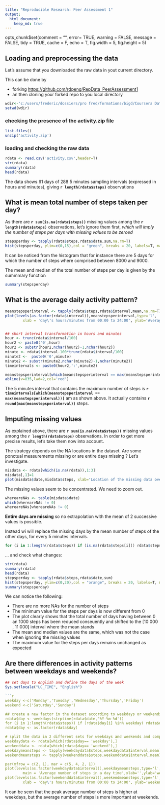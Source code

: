 ```yaml
---
title: "Reproducible Research: Peer Assessment 1"
output: 
  html_document:
    keep_md: true
---
```

opts_chunk$set(comment = "", error= TRUE, warning = FALSE, message = FALSE,
               tidy = TRUE, cache = F, echo = T,
               fig.width = 5, fig.height = 5)

## Loading and preprocessing the data

Let's assume that you downloaded the raw data in yout current directory.  

This can be done by 

- forking <https://github.com/rdpeng/RepData_PeerAssessment1>
- an then cloning your forked repo to you local directory

```r
wdir<-'c:/users/frederic/dossiers/pro fred/formations/bigd/Coursera Data Science John Hopkins/Reproducible research/assignment 1/RepData_PeerAssessment1'
setwd(wdir)
```

### checking the presence of the activity.zip file

```r
list.files()
unzip('activity.zip')
```

### loading and checking the raw data

```r
rdata <- read.csv('activity.csv',header=T)
str(rdata)
summary(rdata)
head(rdata)
```

The data shows 61 days of 288 5 minutes sampling intervals (expressed in hours and minutes), giving **`r length(rdata$steps)`** observations

## What is mean total number of steps taken per day?

As there are **`r sum(is.na(rdata$steps))`** missing values among the **`r length(rdata$steps)`** observations, let's ignore them first, *which will imply the number of steps per days with missing values to be zeroed*

```r
stepsperday <- tapply(rdata$steps,rdata$date,sum,na.rm=T)
hist(stepsperday, ylim=c(0,15),col = "green", breaks = 20, labels=T, main = 'Histogram of steps per day')
```

It can be noticed from the histogram that for instance there are 5 days for which the number of steps where comprised between 8000 and 9000.

The mean and median of the total number of steps per day is given by the summmary function
```r
summary(stepsperday)
```

## What is the average daily activity pattern?

```r
meanstepsperinterval <- tapply(rdata$steps,rdata$interval,mean,na.rm=T)
plot(levels(as.factor(rdata$interval)),meanstepsperinterval,type='l',
        xlab = 'day\'s hours/minutes from 00:00 to 24:00', ylab='Average number of steps in the day time')


## short interval transformation in hours and minutes
hour <- trunc(rdata$interval/100)
hour2 <- paste0('0',hour)
hour2 <- substr(hour2,nchar(hour2)-1,nchar(hour2))
minute <- rdata$interval-100*trunc(rdata$interval/100)
minute2 <-  paste0('0',minute)
minute2 <- substr(minute2,nchar(minute2)-1,nchar(minute2))
timeintervals <- paste0(hour2,':',minute2)

meanstepsperinterval[which(meanstepsperinterval == max(meanstepsperinterval))]
abline(v=835,lwd=2,col='red')

```

The 5 minutes interval that contains the maximum number of steps is **`r timeintervals[which(meanstepsperinterval == max(meanstepsperinterval))]`** am as shown above. It actually contains **`r round(max(meanstepsperinterval))`** steps.

## Imputing missing values
As explained above, there are **`r sum(is.na(rdata$steps))`** missing values among the **`r length(rdata$steps)`** observations. In order to get more precise results, let's take them now into account.

The strategy depends on the NA locations in the dataset. Are some ponctual measurements missing or are entire days missing ? Let's investigate.

```r
misdata <- rdata[which(is.na(rdata)),1:3]
misdata[,1]=1
plot(misdata$date,misdata$steps, xlab='Location of the missing data over the time')
```

The missing values seem to be concentrated. We need to zoom out.

```r
whereareNAs <- table(misdata$date)
which(whereareNAs != 0)
whereareNAs[whereareNAs != 0]
```

**Entire days are missing** so no extrapolation with the mean of 2 successive values is possible.

Instead wi will replace the missing days by the mean number of steps of the other days, for every 5 minutes intervals.

```r
for (i in 1:length(rdata$steps)) if (is.na(rdata$steps[i])) rdata$steps[i] <- meanstepsperinterval[1 + (i-1)%%288]
```

... and check what changes:

```r
str(rdata)
summary(rdata)
head(rdata)
stepsperday <- tapply(rdata$steps,rdata$date,sum)
hist(stepsperday, ylim=c(0,20),col = "orange", breaks = 20, labels=T, main = 'Histogram of steps per day')
summary(stepsperday)
```

We can notice the following:

- There are no more NAs for the number of steps
- The minimum value for the steps per days is now different from 0
- The plot clearly shows that the total number of days having between 0 an 1000 steps has been reduced conseuently and shifted to the [10 000 , 11 000] interval where the mean stands
- The mean and median values are the same, which was not the case when ignoring the missing values
- The maximum value for the steps per days remains unchanged as expected


## Are there differences in activity patterns between weekdays and weekends?

```r
## set days to english and define the days of the week
Sys.setlocale("LC_TIME", "English")

```r
weekday <-c('Monday','Tuesday','Wednesday','Thursday','Friday')
weekend <-c('Saturday','Sunday')

## create a new factor in the dataset according to weekdays or weekends
rdata$day <- weekdays(strptime(rdata$date,'%Y-%m-%d'))
for (i in 1:length(rdata$steps)) if (rdata$day[i] %in% weekday) rdata$day[i] <-'weekday' else rdata$day[i]<-'weekend'
rdata$day <- as.factor(rdata$day)

# split the data in 2 different sets for weekdays and weekends and compute the average number of steps in each case
weekdaydata <- rdata[which(rdata$day== 'weekday'),]
weekenddata <- rdata[which(rdata$day== 'weekend'),]
weekdaymeansteps <- tapply(weekdaydata$steps,weekdaydata$interval,mean)
weekendmeansteps <- tapply(weekenddata$steps,weekenddata$interval,mean)

par(mfrow = c(2, 1), mar = c(5, 4, 2, 1))
plot(levels(as.factor(weekdaydata$interval)),weekdaymeansteps,type='l', col = 'blue',
        main = 'Average number of steps in a day time',xlab='',ylab='weekdays')
plot(levels(as.factor(weekenddata$interval)),weekendmeansteps,type='l', col = 'red',
        xlab = 'day\'s hours/minutes from 00:00 to 24:00', ylab='weekends')
```

It can be seen that the peak average number of steps is higher at weekdays, but the average number of steps is more important at weekends.